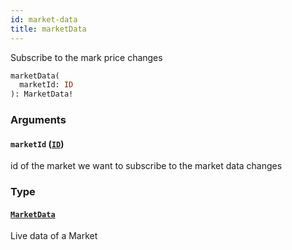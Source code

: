 ```yaml
---
id: market-data
title: marketData
---
```



Subscribe to the mark price changes

```graphql
marketData(
  marketId: ID
): MarketData!
```


### Arguments

#### `marketId` ([`ID`](/docs/mainnet/graphql/scalars/id))

id of the market we want to subscribe to the market data changes


### Type

#### [`MarketData`](/docs/mainnet/graphql/objects/market-data) 

Live data of a Market




